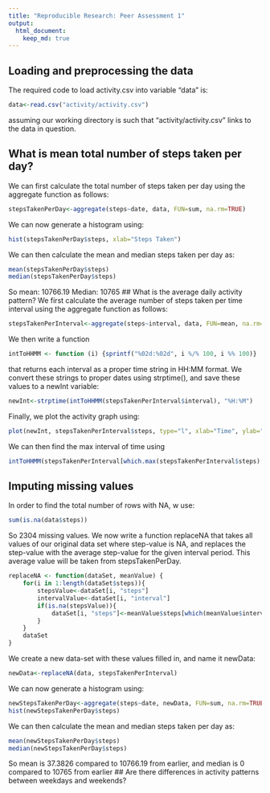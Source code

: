 ```yaml
---
title: "Reproducible Research: Peer Assessment 1"
output: 
  html_document:
    keep_md: true
---
```



## Loading and preprocessing the data
The required code to load activity.csv into variable "data" is:
```r
data<-read.csv("activity/activity.csv")
```
assuming our working directory is such that "activity/activity.csv" links to the data in question.


## What is mean total number of steps taken per day?
We can first calculate the total number of steps taken per day using the aggregate function as follows:
```r
stepsTakenPerDay<-aggregate(steps~date, data, FUN=sum, na.rm=TRUE)
```
We can now generate a histogram using:
```r
hist(stepsTakenPerDay$steps, xlab="Steps Taken")
```
We can then calculate the mean and median steps taken per day as: 
```r
mean(stepsTakenPerDay$steps)
median(stepsTakenPerDay$steps)
```
So mean: 10766.19
Median: 10765
## What is the average daily activity pattern?
We first calculate the average number of steps taken per time interval using the aggregate function as follows:
```r
stepsTakenPerInterval<-aggregate(steps~interval, data, FUN=mean, na.rm=TRUE)
```
We then write a function 
```r
intToHHMM <- function (i) {sprintf("%02d:%02d", i %/% 100, i %% 100)}
```
that returns each interval as a proper time string in HH:MM format. We convert these strings to proper dates using strptime(), and save these values to a newInt variable:
```r
newInt<-strptime(intToHHMM(stepsTakenPerInterval$interval), "%H:%M")
```
Finally, we plot the activity graph using: 
```r
plot(newInt, stepsTakenPerInterval$steps, type="l", xlab="Time", ylab="Average Steps Taken")
```

We can then find the max interval of time using
```r
intToHHMM(stepsTakenPerInterval[which.max(stepsTakenPerInterval$steps), "interval"])
```

## Imputing missing values
In order to find the total number of rows with NA, w use:
```r
sum(is.na(data$steps))
```
So 2304 missing values.
We now write a function replaceNA that takes all values of our original data set where step-value is NA, and replaces the step-value with the average step-value for the given interval period. This average value will be taken from stepsTakenPerDay.
```r
replaceNA <- function(dataSet, meanValue) {
    for(i in 1:length(dataSet$steps)){
        stepsValue<-dataSet[i, "steps"]
        intervalValue<-dataSet[i, "interval"]
        if(is.na(stepsValue)){
            dataSet[i, "steps"]<-meanValue$steps[which(meanValue$interval==dataSet[i, "interval"])]
        }
    }
    dataSet
}
```
We create a new data-set with these values filled in, and name it newData:
```r
newData<-replaceNA(data, stepsTakenPerInterval)
```
We can now generate a histogram using:
```r
newStepsTakenPerDay<-aggregate(steps~date, newData, FUN=sum, na.rm=TRUE)
hist(newStepsTakenPerDay$steps)
```

We can then calculate the mean and median steps taken per day as: 
```r
mean(newStepsTakenPerDay$steps)
median(newStepsTakenPerDay$steps)
```
So mean is 37.3826 compared to 10766.19 from earlier, and 
median is 0 compared to 10765 from earlier
## Are there differences in activity patterns between weekdays and weekends?
